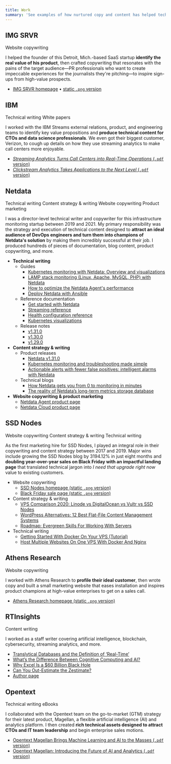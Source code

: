 ```yaml
---
title: Work
summary: 'See examples of how nurtured copy and content has helped tech brands clarify their message and fuel their growth.'
---
```


## IMG SRVR

<Tags>
  <Tag>Website copywriting</Tag>
</Tags>

I helped the founder of this Detroit, Mich.-based SaaS startup **identify the real value of his product**, then crafted copywriting that resonates with the pains of the target audience&mdash;PR professionals who want to create impeccable
experiences for the journalists they're pitching&mdash;to inspire sign-ups from high-value prospects.

- [IMG SRVR homepage](https://imgsrvr.net/) • [static `.png` version](/work/img-srvr_homepage-full.png)

## IBM

<Tags>
  <Tag>Technical writing</Tag>
  <Tag>White papers</Tag>
</Tags>

I worked with the IBM Streams external relations, product, and engineering teams to identify key value propositions and **produce technical content for CTOs and data science professionals**. We even got their biggest customer, Verizon, to cough up details on how they use streaming analytics to make call centers more enjoyable.

- [_Streaming Analytics Turns Call Centers into Real-Time Operations_ (`.pdf` version)](/work/IBM_ebook-call-center.pdf)
- [_Clickstream Analytics Takes Applications to the Next Level_ (`.pdf`
  version)](/work/IBM-RTI-eBookClickstreamAnalytics.pdf)

## Netdata

<Tags>
  <Tag>Technical writing</Tag>
  <Tag>Content strategy & writing</Tag>
  <Tag>Website copywriting</Tag>
  <Tag>Product marketing</Tag>
</Tags>

I was a director-level technical writer and copywriter for this infrastructure monitoring startup between 2019 and 2021.
My primary responsibility was the strategy and execution of technical content designed to **attract an ideal audience of
DevOps engineers and turn them into champions of Netdata's solution** by making them incredibly successful at their job. I produced hundreds of pieces of documentation, blog content, product copywriting, and more.

- **Technical writing**
  - Guides
    - [Kubernetes monitoring with Netdata: Overview and visualizations](https://learn.netdata.cloud/guides/monitor/kubernetes-k8s-netdata)
    - [LAMP stack monitoring (Linux, Apache, MySQL, PHP) with Netdata](https://learn.netdata.cloud/guides/monitor/lamp-stack)
    - [How to optimize the Netdata Agent's performance](https://learn.netdata.cloud/guides/configure/performance)
    - [Deploy Netdata with Ansible](https://learn.netdata.cloud/guides/deploy/ansible)
  - Reference documentation
    - [Get started with Netdata](https://learn.netdata.cloud/docs/get-started)
    - [Streaming reference](https://learn.netdata.cloud/docs/metrics-storage-management/reference-streaming)
    - [Health configuration reference](https://learn.netdata.cloud/docs/agent/health/reference)
    - [Kubernetes visualizations](https://learn.netdata.cloud/docs/cloud/visualize/kubernetes)
  - Release notes
    - [v1.31.0](https://github.com/netdata/netdata/releases/tag/v1.31.0)
    - [v1.30.0](https://github.com/netdata/netdata/releases/tag/v1.30.0)
    - [v1.29.0](https://github.com/netdata/netdata/releases/tag/v1.29.0)
- **Content strategy & writing**
  - Product releases
    - [Netdata v1.31.0](https://www.netdata.cloud/blog/product/netdata-v1-31/)
    - [Kubernetes monitoring and troubleshooting made
      simple](https://www.netdata.cloud/blog/kubernetes-monitoring-troubleshooting/)
    - [Actionable alerts with fewer false positives: intelligent alarms with
      Netdata](https://www.netdata.cloud/blog/product/actionable-intelligent-alerts/)
  - Technical blogs
    - [How Netdata gets you from 0 to monitoring in
      minutes](https://www.netdata.cloud/blog/how-netdata-gets-you-from-0-to-monitoring-in-minutes/)
    - [The reality of Netdata’s long-term metrics storage
      database](https://www.netdata.cloud/blog/the-reality-of-netdatas-long-term-metrics-storage-database/)
- **Website copywriting & product marketing**
  - [Netdata Agent product page](https://netdata.cloud/agent)
  - [Netdata Cloud product page](https://netdata.cloud/cloud)

## SSD Nodes

<Tags>
  <Tag>Website copywriting</Tag>
  <Tag>Content strategy & writing</Tag>
  <Tag>Technical writing</Tag>
</Tags>

As the first marketing hire for SSD Nodes, I played an integral role in their copywriting and content strategy between
2017 and 2019. Major wins include growing the SSD Nodes blog by 3194.12% in just eight months and **doubling
year-over-year sales on Black Friday with an impactful landing page** that translated technical jargon into _I need that
upgrade right now_ value to existing customers.

- Website copywriting
  - [SSD Nodes homepage (static `.png` version)](/work/SSD-Nodes_homepage-full.png)
  - [Black Friday sale page (static `.png` version)](/work/SSD-Nodes_10x-full.png)
- Content strategy & writing
  - [VPS Comparison 2020: Linode vs DigitalOcean vs Vultr vs SSD
    Nodes](https://blog.ssdnodes.com/blog/vps-comparison-linode-digitalocean-vultr-ssdnodes/)
  - [WordPress Alternatives: 12 Best Flat-File Content Management
    Systems](https://blog.ssdnodes.com/blog/flat-file-wordpress-alternatives/)
  - [Roadmap: Evergreen Skills For Working With
    Servers](https://blog.ssdnodes.com/blog/roadmap-evergreen-skills-servers/)
- Technical writing
  - [Getting Started With Docker On Your VPS (Tutorial)](https://blog.ssdnodes.com/blog/getting-started-docker-vps/)
  - [Host Multiple Websites On One VPS With Docker And
    Nginx](https://blog.ssdnodes.com/blog/host-multiple-websites-docker-nginx/)

## Athens Research

<Tags>
  <Tag>Website copywriting</Tag>
</Tags>

I worked with Athens Research to **profile their ideal customer**, then wrote copy and built a small marketing website
that eases installation and inspires product champions at high-value enterprises to get on a sales call.

- [Athens Research homepage (static `.png` version)](/work/athens-research_homepage-full.png)

<!-- ## InsureVue

<Tags>
  <Tag>Website copywriting</Tag>
</Tags>

This SaaS company was in need of a complete rebranding

- [InsureVue homepage](https://clickcapital.ca/) -->

## RTInsights

<Tags>
  <Tag>Content writing</Tag>
</Tags>

I worked as a staff writer covering artificial intelligence, blockchain, cybersecurity, streaming analytics, and more.

- [Translytical Databases and the Definition of
  ‘Real-Time’](https://www.rtinsights.com/translytical-databases-and-the-definition-of-real-time/)
- [What’s the Difference Between Cognitive Computing and
  AI?](https://www.rtinsights.com/whats-the-difference-between-cognitive-computing-and-ai/)
- [Why Excel Is a $60 Billion Black Hole](https://www.rtinsights.com/why-excel-is-a-60-billion-black-hole/)
- [Can You Out-Estimate the Zestimate?](https://www.rtinsights.com/zillow-prize-zestimate-machine-learning-algorithm/)
- [Author page](https://www.rtinsights.com/author/joel-hans/)

## Opentext

<Tags>
  <Tag>Technical writing</Tag>
  <Tag>eBooks</Tag>
</Tags>

I collaborated with the Opentext team on the go-to-market (GTM) strategy for their latest product, Magellan, a flexible
artificial intelligence (AI) and analytics platform. I then created **rich technical assets designed to attract CTOs and
IT team leadership** and begin enterprise sales motions.

- [Opentext Magellan Brings Machine Learning and AI to the Masses (`.pdf`
  version)](/work/opentext-magellan-solution-overview.pdf)
- [Opentext Magellan: Introducing the Future of AI and Analytics (`.pdf` version)](/work/opentext-magellan-ebook.pdf)

<!-- ## ADLINK

This is a description.

- [What is edge computing? (static `.png` version)](work/ADLINK-what-is-edge-computing.png) -->

<!-- ## Bobsled Marketing

<Tags>
  <Tag>Content writing</Tag>
</Tags>

This is a description. -->
